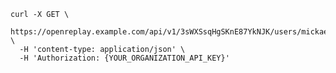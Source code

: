 
```shell
curl -X GET \
  https://openreplay.example.com/api/v1/3sWXSsqHgSKnE87YkNJK/users/mickael@openreplay.com \
  -H 'content-type: application/json' \
  -H 'Authorization: {YOUR_ORGANIZATION_API_KEY}'
```
